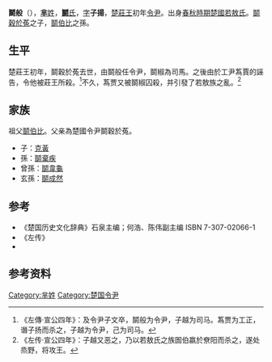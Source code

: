 {{模板:Infobox 先秦人物
|名稱=鬬般
|姓=[[芈姓|芈]]
|氏=[[若敖族|鬬氏]]
|名=般
|字=子揚
|别名=
|别字=
|諡号=
|官位=
|時代=春秋
|國家=[[楚國|楚國]]
|身份=[[楚國|楚國]][[令尹|令尹]]
|出生日期=
|逝世日期=
|父=[[鬬穀於菟|鬬穀於菟]]
|子女=[[克黃|克黃]]
}}
'''鬬般'''（{{bd|？||？|catIdx=D鬬}}），[[芈姓|'''芈'''姓]]，[[若敖族|'''鬬'''氏]]，[[表字|字]]'''子揚'''，[[楚莊王|楚莊王]]初年[[令尹|令尹]]。出身[[春秋時期|春秋時期]][[楚國|楚國]][[若敖氏|若敖氏]]。[[鬬穀於菟|鬬穀於菟]]之子，[[鬬伯比|鬬伯比]]之孫。

== 生平 ==
楚莊王初年，鬬穀於菟去世，由鬬般任令尹，鬬椒為司馬。之後由於工尹蒍賈的誣告，令他被莊王所殺。<ref>《左傳·宣公四年》：及令尹子文卒，鬬般为令尹，子越为司马。蒍贾为工正，谮子扬而杀之，子越为令尹，己为司马。</ref>不久，蒍贾又被鬬椒囚殺，并引發了若敖族之亂。<ref>《左传·宣公四年》：子越又恶之，乃以若敖氏之族圄伯嬴於尞阳而杀之，遂处烝野，将攻王。</ref>

== 家族 ==
祖父[[鬬伯比|鬬伯比]]。父亲為楚國令尹鬬穀於菟。

*子：[[克黃|克黃]]
*孫：[[宮廄尹棄疾|鬬棄疾]]
*曾孫：[[鬬韋龜|鬬韋龜]]
*玄孫：[[鬬成然|鬬成然]]

==参考==
*《楚国历史文化辞典》石泉主编；何浩、陈伟副主编 ISBN 7-307-02066-1
*《左传》
*<references group="参考"/>

== 参考资料 ==
{{reflist}}

{{Authority control}}
{{DEFAULTSORT:}}
[[Category:芈姓|Category:芈姓]]
[[Category:楚国令尹|Category:楚国令尹]]